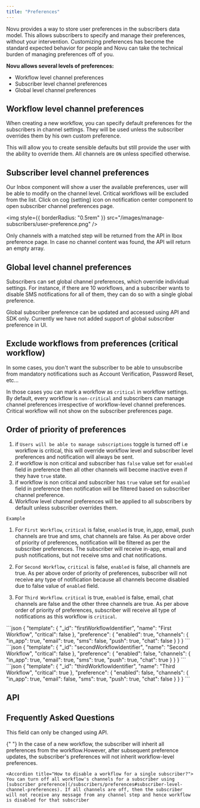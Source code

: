 ```yaml
---
title: "Preferences"
---
```


Novu provides a way to store user preferences in the subscribers data model.
This allows subscribers to specify and manage their preferences, without your intervention. Customizing preferences has become the standard expected behavior for people and Novu can take the technical burden of managing preferences off of you.

**Novu allows several levels of preferences:**

- Workflow level channel preferences
- Subscriber level channel preferences
- Global level channel preferences

## Workflow level channel preferences

When creating a new workflow, you can specify default preferences for the subscribers in channel settings. They will be used unless the subscriber overrides them by his own custom preference.

This will allow you to create sensible defaults but still provide the user with the ability to override them. All channels are `ON` unless specified otherwise.

## Subscriber level channel preferences

Our Inbox component will show a user the available preferences, user will be able to modify on the channel level. Critical workflows will be excluded from the list. Click on cog (setting) icon on notification center component to open subscriber channel preferences page.

<img
  style={{ borderRadius: "0.5rem" }}
  src="/images/manage-subscribers/user-preference.png"
/>

<Note>
  Only channels with a matched step will be returned from the API in
  Ibox preference page. In case no channel content was found, the
  API will return an empty array.
</Note>

## Global level channel preferences

Subscribers can set global channel preferences, which override individual settings. For instance, if there are 10 workflows, and a subscriber wants to disable SMS notifications for all of them, they can do so with a single global preference.

<Note>
  Global subscriber preference can be updated and accessed using API and SDK
  only. Currently we have not added support of global subscriber preference in
  UI.
</Note>

## Exclude workflows from preferences (critical workflow)

In some cases, you don't want the subscriber to be able to unsubscribe from mandatory notifications such as Account Verification, Password Reset, etc...

In those cases you can mark a workflow as `critical` in workflow settings. By default, every workflow is `non-critical` and subscribers can manage channel preferences irrespective of workflow-level channel preferences. Critical workflow will not show on the subscriber preferences page.

## Order of priority of preferences

1. if `Users will be able to manage subscriptions` toggle is turned off i.e workflow is critical, this will override workflow level and subscriber level preferences and notification will always be sent.
2. if workflow is non critical and subscriber has `false` value set for `enabled` field in preference then all other channels will become inactive even if they have `true` state.
3. if workflow is non critical and subscriber has `true` value set for `enabled` field in preference then notification will be filtered based on subscriber channel preference.
4. Workflow level channel preferences will be applied to all subscribers by default unless subscriber overrides them.

`Example`

1. For `First Workflow`, `critical` is false, `enabled` is true, in_app, email, push channels are true and sms, chat channels are false. As per above order of priority of preferences, notification will be filtered as per the subscriber preferences. The subscriber will receive in-app, email and push notifications, but not receive sms and chat notifications.

2. For `Second Workflow`, `critical` is false, `enabled` is false, all channels are true. As per above order of priority of preferences, subscriber will not receive any type of notification because all channels become disabled due to false value of `enabled` field.

3. For `Third Workflow`. `critical` is true, `enabled` is false, email, chat channels are false and the other three channels are true. As per above order of priority of preferences, subscriber will receive all type of notifications as this workflow is `critical`.

<Tabs>
  <Tab title="First Workflow">
    ```json
    {
      "template": {
        "_id": "firstWorkflowIdentifier",
        "name": "First Workflow",
        "critical": false
      },
      "preference": {
        "enabled": true,
        "channels": {
          "in_app": true,
          "email": true,
          "sms": false,
          "push": true,
          "chat": false
        }
      }
    }
    ```
  </Tab>
  <Tab title="Second Workflow">
    ```json
    {
      "template": {
        "_id": "secondWorkflowIdentifier",
        "name": "Second Workflow",
        "critical": false
      },
      "preference": {
        "enabled": false,
        "channels": {
          "in_app": true,
          "email": true,
          "sms": true,
          "push": true,
          "chat": true
        }
      }
    }
    ```
  </Tab>
  <Tab title="Third Workflow">
    ```json
    {
      "template": {
        "_id": "thirdWorkflowIdentifier",
        "name": "Third Workflow",
        "critical": true
      },
      "preference": {
        "enabled": false,
        "channels": {
          "in_app": true,
          "email": false,
          "sms": true,
          "push": true,
          "chat": false
        }
      }
    }
    ```
  </Tab>
</Tabs>

## API

<CardGroup cols={3}>
  <Card
    title="Get subscriber preferences API"
    icon="plug"
    color="#ea5a0c"
    href="/api-reference/subscribers/get-subscriber-preferences"
  />
  <Card
    title="Update subscriber preference for a workflow API"
    icon="plug"
    color="#0285c7"
    href="/api-reference/subscribers/update-subscriber-preference"
  />
  <Card
    title="Update workflow API"
    icon="plug"
    color="#16a34a"
    href="/api-reference/workflows/update-workflow"
  />
</CardGroup>

## Frequently Asked Questions

<AccordionGroup>
  <Accordion title="How to change enabled field from UI?">
  This field can only be changed using API.
  </Accordion>

{" "}
<Accordion title="What preferences are applied to a subscriber when we create a new workflow?">
  In the case of a new workflow, the subscriber will inherit all preferences
  from the workflow.However, after subsequent preference updates, the
  subscriber's preferences will not inherit workflow-level preferences.
</Accordion>

    <Accordion title="How to disable a workflow for a single subscriber?">
    You can turn off all workflow's channels for a subscriber using [subscriber preference](/subscribers/preferences#subscriber-level-channel-preferences). If all channels are off, then the subscriber will not receive any message from any channel step and hence workflow is disabled for that subscriber

  </Accordion>
</AccordionGroup>
